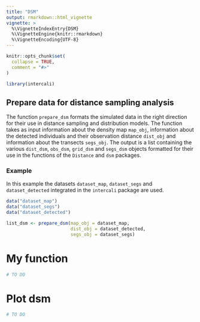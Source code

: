 ```yaml
---
title: "DSM"
output: rmarkdown::html_vignette
vignette: >
  %\VignetteIndexEntry{DSM}
  %\VignetteEngine{knitr::rmarkdown}
  %\VignetteEncoding{UTF-8}
---
```


```r
knitr::opts_chunk$set(
  collapse = TRUE,
  comment = "#>"
)
```

```r
library(intercali)
```

<!-- This vignette is generated by fusen: do not edit by hand -->

## Prepare data for distance sampling analysis

The function `prepare_dsm` formats the simulated data in the right direction for their use in distance sampling and distribution models. The function takes as input information about the density map `map_obj`, information about the detected individuals and their observation distance `dist_obj` and information about the transects `segs_obj`. The output is a list containing the various `dist_dsm`, `obs_dsm`, `grid_dsm` and `segs_dsm` objects formatted for their use in the functions of the `Distance` and `dsm` packages.



### Example

In this example the datasets `dataset_map`, `dataset_segs` and `dataset_detected` integrated in the `intercali` package are used. 


```r

data("dataset_map")
data("dataset_segs")
data("dataset_detected")

list_dsm <- prepare_dsm(map_obj = dataset_map,
                        dist_obj = dataset_detected, 
                        segs_obj = dataset_segs)


```

# My function

```r
# TO DO
```

# Plot dsm

```r
# TO DO
```

